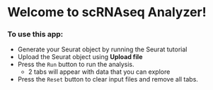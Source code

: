 # Welcome to scRNAseq Analyzer!

### To use this app:

-   Generate your Seurat object by running the Seurat tutorial
-   Upload the Seurat object using **Upload file**
-   Press the `Run` button to run the analysis.
    -   2 tabs will appear with data that you can explore
-   Press the `Reset` button to clear input files and remove all tabs.
